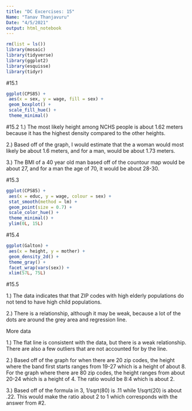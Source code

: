 ```yaml
---
title: "DC Excercises: 15"
Name: "Tanav Thanjavuru"
Date: "4/5/2021"
output: html_notebook
---
```


```r
rm(list = ls())
library(mosaic)
library(tidyverse)
library(ggplot2)
library(esquisse)
library(tidyr)
```

#15.1
```r
ggplot(CPS85) +
 aes(x = sex, y = wage, fill = sex) +
 geom_boxplot() +
 scale_fill_hue() +
 theme_minimal()
```


#15.2
1.) The most likely height among NCHS people is about 1.62 meters because it has the highest density compared to the other heights.

2.) Based off of the graph, I would estimate that the a woman would most likely be about 1.6 meters, and for a man, would be about 1.73 meters.

3.) The BMI of a 40 year old man based off of the countour map would be about 27, and for a man the age of 70, it would be about 28-30.

#15.3

```r
ggplot(CPS85) +
 aes(x = educ, y = wage, colour = sex) +
 stat_smooth(method = lm) +
 geom_point(size = 0.7) +
 scale_color_hue() +
 theme_minimal() +
 ylim(0L, 15L)
```
#15.4

```r
ggplot(Galton) +
 aes(x = height, y = mother) +
 geom_density_2d() +
 theme_gray() +
 facet_wrap(vars(sex)) +
 xlim(57L, 75L)
```
#15.5

1.) The data indicates that that ZIP codes with high elderly populations do not tend to have high child populations.

2.) There is a relationship, although it may be weak, because a lot of the dots are around the grey area and regression line.

More data

1.) The flat line is consistent with the data, but there is a weak relationship. There are also a few outliers that are not accounted for by the line.

2.) Based off of the graph for when there are 20 zip codes, the height where the band first starts ranges from 19-27 which is a height of about 8. For the graph where there are 80 zip codes, the height ranges from about 20-24 which is a height of 4. The ratio would be 8:4 which is about 2.

3.)  Based off of the formula in 3, 1/sqrt(80) is .11 while 1/sqrt(20) is about .22. This would make the ratio about 2 to 1 which corresponds with the answer from #2.

